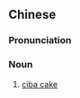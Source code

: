 ==Chinese==
{{zh-forms|alt=餈粑,粢粑}}

===Pronunciation===
{{zh-pron
|m=cíbā
|m-s=ci2ba1
|c=ci4 baa1
|cat=n
}}

===Noun===
{{zh-noun}}

# [[ciba cake]]

{{zh-cat|Foods}}